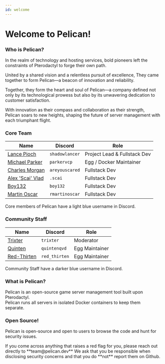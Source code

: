 ```yaml
---
id: welcome
---
```



# Welcome to Pelican!

### Who is Pelican?
In the realm of technology and hosting services, bold pioneers left the constraints of Pterodactyl to forge their own path.  

United by a shared vision and a relentless pursuit of excellence, They came together to form Pelican—a beacon of innovation and reliability.  

Together, they form the heart and soul of Pelican—a company defined not only by its technological prowess but also by its unwavering dedication to customer satisfaction.  

With innovation as their compass and collaboration as their strength, Pelican soars to new heights, shaping the future of server management with each triumphant flight.

### Core Team

| Name                                                   | Discord         | Role                        |
|--------------------------------------------------------|-----------------|-----------------------------|
| [Lance Pioch](https://github.com/lancepioch)           | `shadowlancer`  | Project Lead & Fullstack Dev|
| [Michael Parker](https://github.com/parkervcp)         | `parkervcp`     | Egg / Docker Maintainer     |
| [Charles Morgan](https://github.com/notAreYouScared)   | `areyouscared`  | Fullstack Dev               |
| [Alex 'Scai' Vlad](https://github.com/alexevladgabriel)| `.scai`         | Fullstack Dev               |
| [Boy132](https://github.com/boy132)                    | `boy132`        | Fullstack Dev               |
| [Martin Oscar](https://github.com/RMartinOscar)        | `rmartinoscar`  | Fullstack Dev               |

Core members of Pelican have a light blue username in Discord.

### Community Staff

| Name                                           | Discord       | Role          |
|------------------------------------------------|---------------|---------------|
| [Trixter](https://github.com/TrixterTheTux)    | `trixter`     | Moderator     |
| [Quinten](https://github.com/QuintenQVD0)      | `quintenqvd`  | Egg Maintainer|
| [Red-Thirten](https://github.com/redthirten)   | `red_thirten` | Egg Maintainer|

Community Staff have a darker blue username in Discord.
### What is Pelican?
Pelican is an open-source game server management tool built upon Pterodactyl.  
Pelican runs all servers in isolated Docker containers to keep them separate. 

### Open Source!
Pelican is open-source and open to users to browse the code and hunt for security issues.  

<Admonition type="warning" title="🔒 Reporting Security Issues. 🔒">
    If you come across anything that raises a red flag for you, please reach out directly to **team@pelican.dev**  
    We ask that you be responsible when disclosing security concerns and that you do **not** report them on Github.
</Admonition>

